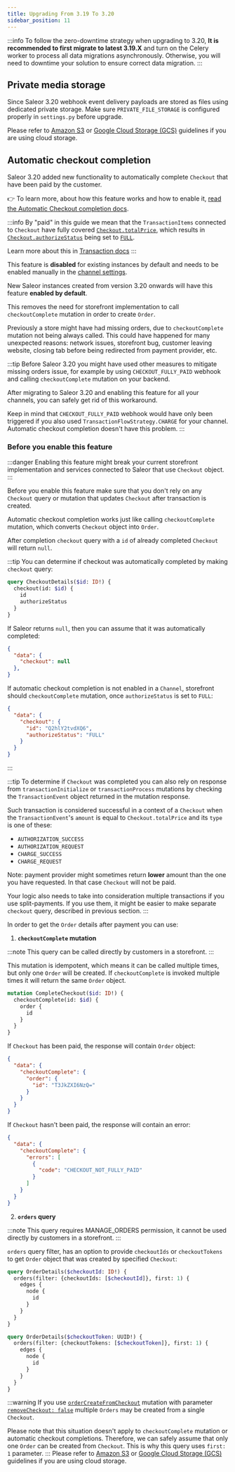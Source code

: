 ```yaml
---
title: Upgrading From 3.19 To 3.20
sidebar_position: 11
---
```


:::info
To follow the zero-downtime strategy when upgrading to 3.20, **It is recommended to first migrate to latest 3.19.X** and turn on the Celery worker to process all data migrations asynchronously.
Otherwise, you will need to downtime your solution to ensure correct data migration.
:::

## Private media storage

Since Saleor 3.20 webhook event delivery payloads are stored as files using dedicated private storage.
Make sure `PRIVATE_FILE_STORAGE` is configured properly in `settings.py` before upgrade. 

Please refer to [Amazon S3](../setup/media-s3) or [Google Cloud Storage (GCS)](../setup/media-gcs) guidelines if you are using cloud storage.

## Automatic checkout completion

Saleor 3.20 added new functionality to automatically complete `Checkout` that have been paid by the customer.

👉 To learn more, about how this feature works and how to enable it, [read the Automatic Checkout completion docs](/developer/payments/transactions.mdx#automatic-checkout-completion).

:::info
By "paid" in this guide we mean that the `TransactionItems` connected to `Checkout` have fully covered [`Checkout.totalPrice`](/api-reference/checkout/objects/checkout.mdx#checkouttotalpricetaxedmoney---), which results in [`Checkout.authorizeStatus`](/api-reference/checkout/objects/checkout.mdx#checkoutauthorizestatuscheckoutauthorizestatusenum---) being set to [`FULL`](/api-reference/checkout/enums/checkout-authorize-status-enum.mdx).

Learn more about this in [Transaction docs](/developer/payments/transactions.mdx#automatic-checkout-completion)
:::

This feature is **disabled** for existing instances by default and needs to be enabled manually in the [channel settings](/developer/channels/configuration.mdx#settings).

New Saleor instances created from version 3.20 onwards will have this feature **enabled by default**.

This removes the need for storefront implementation to call `checkoutComplete` mutation in order to create `Order`.

Previously a store might have had missing orders, due to `checkoutComplete` mutation not being always called. This could have happened for many unexpected reasons: network issues, storefront bug, customer leaving website, closing tab before being redirected from payment provider, etc.

:::tip
Before Saleor 3.20 you might have used other measures to mitigate missing orders issue, for example by using `CHECKOUT_FULLY_PAID` webhook and calling `checkoutComplete` mutation on your backend.

After migrating to Saleor 3.20 and enabling this feature for all your channels, you can safely get rid of this workaround.

Keep in mind that `CHECKOUT_FULLY_PAID` webhook would have only been triggered if you also used `TransactionFlowStrategy.CHARGE` for your channel. Automatic checkout completion doesn't have this problem.
:::


### Before you enable this feature


:::danger
Enabling this feature might break your current storefront implementation and services connected to Saleor that use `Checkout` object.
:::

Before you enable this feature make sure that you don't rely on any `Checkout` query or mutation that updates `Checkout` after transaction is created.

Automatic checkout completion works just like calling `checkoutComplete` mutation, which converts `Checkout` object into `Order`.

After completion `checkout` query with a `id` of already completed `Checkout` will return `null`.

:::tip
You can determine if checkout was automatically completed by making `checkout` query: 

```graphql
query CheckoutDetails($id: ID!) {
  checkout(id: $id) {
    id
    authorizeStatus
  }
}
```

If Saleor returns `null`, then you can assume that it was automatically completed:

```json
{
  "data": {
    "checkout": null
  },
}

```

If automatic checkout completion is not enabled in a `Channel`, storefront should `checkoutComplete` mutation, once `authorizeStatus` is set to `FULL`:

```json
{
  "data": {
    "checkout": {
      "id": "Q2hlY2tvdXQ6",
      "authorizeStatus": "FULL"
    }
  }
}
```
:::

:::tip
To determine if `Checkout` was completed you can also rely on response from `transactionInitialize` or `transactionProcess` mutations by checking the `TransactionEvent` object returned in the mutation response.

Such transaction is considered successful in a context of a `Checkout` when the `TransactionEvent`'s `amount` is equal to `Checkout.totalPrice` and its `type` is one of these:

- `AUTHORIZATION_SUCCESS`
- `AUTHORIZATION_REQUEST`
- `CHARGE_SUCCESS`
- `CHARGE_REQUEST`

Note: payment provider might sometimes return **lower** amount than the one you have requested. In that case `Checkout` will not be paid.

Your logic also needs to take into consideration multiple transactions if you use split-payments. If you use them, it might be easier to make separate `checkout` query, described in previous section.
:::


In order to get the `Order` details after payment you can use:

1. **`checkoutComplete` mutation**

:::note
This query can be called directly by customers in a storefront.
:::

This mutation is idempotent, which means it can be called multiple times, but only one `Order` will be created. If `checkoutComplete` is invoked multiple times it will return the same `Order` object.

```graphql
mutation CompleteCheckout($id: ID!) {
  checkoutComplete(id: $id) {
    order {
      id
    }
  }
}
```

If `Checkout` has been paid, the response will contain `Order` object:
```json
{
  "data": {
    "checkoutComplete": {
      "order": {
        "id": "T3JkZXI6NzQ="
      }
    }
  }
}
```

If `Checkout` hasn't been paid, the response will contain an error:
```json
{
  "data": {
    "checkoutComplete": {
      "errors": [
        {
          "code": "CHECKOUT_NOT_FULLY_PAID"
        }
      ]
    }
  }
}
```

2. **`orders` query**

:::note
This query requires <span class="badge badge--danger">MANAGE_ORDERS</span> permission, it cannot be used directly by customers in a storefront.
:::

`orders` query filter, has an option to provide `checkoutIds` or `checkoutTokens` to get `Order` object that was created by specified `Checkout`:

```graphql
query OrderDetails($checkoutId: ID!) {
  orders(filter: {checkoutIds: [$checkoutId]}, first: 1) {
    edges {
      node {
        id
      }
    }
  }
}
```

```graphql
query OrderDetails($checkoutToken: UUID!) {
  orders(filter: {checkoutTokens: [$checkoutToken]}, first: 1) {
    edges {
      node {
        id
      }
    }
  }
}
```

:::warning
If you use [`orderCreateFromCheckout`](/api-reference/orders/mutations/order-create-from-checkout.mdx) mutation with parameter [`removeCheckout: false`](/api-reference/orders/mutations/order-create-from-checkout.mdx#ordercreatefromcheckoutremovecheckoutboolean--) multiple `Orders` may be created from a single `Checkout`.

Please note that this situation doesn't apply to `checkoutComplete` mutation or automatic checkout completions. Therefore, we can safely assume that only one `Order` can be created from `Checkout`. This is why this query uses `first: 1` parameter.
:::
Please refer to [Amazon S3](/setup/media-s3) or [Google Cloud Storage (GCS)](/setup/media-gcs) guidelines if you are using cloud storage.
